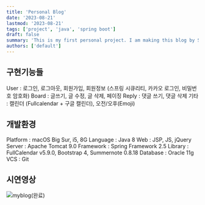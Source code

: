 ```yaml
---
title: 'Personal Blog'
date: '2023-08-21'
lastmod: '2023-08-21'
tags: ['project', 'java', 'spring boot']
draft: false
summary: 'This is my first personal project. I am making this blog by Spring Framework using Java. Main functions are user, board, reply, calendar.'
authors: ['default']
---
```


## 구현기능들

User : 로그인, 로그아웃, 회원가입, 회원정보 (스프링 시큐리티, 카카오 로그인, 비밀번호 암호화)
Board : 글쓰기, 글 수정, 글 삭제, 페이징
Reply : 댓글 쓰기, 댓글 삭제
기타 : 캘린더 (Fullcalendar + 구글 캘린더), 오전/오후(Emoji)

## 개발환경

Platform : macOS Big Sur, i5, 8G
Language : Java 8
Web : JSP, JS, jQuery
Server : Apache Tomcat 9.0
Framework : Spring Framework 2.5
Library : FullCalendar v5.9.0, Bootstrap 4, Summernote 0.8.18
Database : Oracle 11g
VCS : Git

## 시연영상

![myblog(완료)](https://user-images.githubusercontent.com/65845572/135126543-11edf34e-4bee-45d0-91ea-61a244845d20.gif) 
